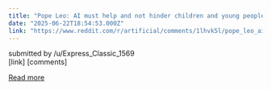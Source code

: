 ```yaml
---
title: "Pope Leo: AI must help and not hinder children and young people's development"
date: "2025-06-22T18:54:53.000Z"
link: "https://www.reddit.com/r/artificial/comments/1lhvk5l/pope_leo_ai_must_help_and_not_hinder_children_and/"
---
```


submitted by    /u/Express_Classic_1569  
 [link]   [comments]

[Read more](https://www.reddit.com/r/artificial/comments/1lhvk5l/pope_leo_ai_must_help_and_not_hinder_children_and/)
